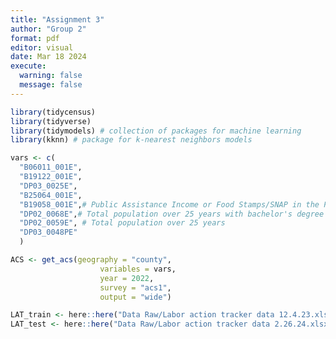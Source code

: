 ```yaml
---
title: "Assignment 3"
author: "Group 2"
format: pdf
editor: visual
date: Mar 18 2024
execute: 
  warning: false
  message: false
---
```


```r
library(tidycensus)
library(tidyverse)
library(tidymodels) # collection of packages for machine learning 
library(kknn) # package for k-nearest neighbors models

```

```r
vars <- c(
  "B06011_001E",
  "B19122_001E",
  "DP03_0025E",
  "B25064_001E",
  "B19058_001E",# Public Assistance Income or Food Stamps/SNAP in the Past 12 Months for Households 
  "DP02_0068E",# Total population over 25 years with bachelor's degree or higher
  "DP02_0059E", # Total population over 25 years
  "DP03_0048PE"
  )

ACS <- get_acs(geography = "county", 
                    variables = vars, 
                    year = 2022,
                    survey = "acs1", 
                    output = "wide")

LAT_train <- here::here("Data Raw/Labor action tracker data 12.4.23.xlsx")
LAT_test <- here::here("Data Raw/Labor action tracker data 2.26.24.xlsx")
```

```r

```